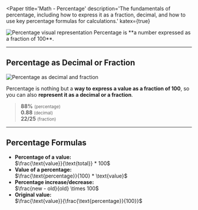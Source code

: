 

<Paper
  title='Math - Percentage'
  description='The fundamentals of percentage, including how to express it as a fraction, decimal, and how to use key percentage formulas for calculations.'
  katex={true}
>

<Image src={Image1} alt="Percentage visual representation" />
Percentage is **a number expressed as a fraction of 100**.

---

## Percentage as Decimal or Fraction

<Image src={Image2} alt="Percentage as decimal and fraction" />

Percentage is nothing but a **way to express a value as a fraction of 100**, so you can also **represent it as a decimal or a fraction**.

> **88%** <small>(percentage)</small>\
> **0.88** <small>(decimal)</small>\
> **22/25** <small>(fraction)</small>

---

## Percentage Formulas

- **Percentage of a value:**\
  $\frac{\text{value}}{\text{total}} * 100$
- **Value of a percentage:**\
  $\frac{\text{percentage}}{100} * \text{value}$
- **Percentage increase/decrease:**\
  $\frac{new - old}{old} \times 100$
- **Original value:**\
  $\frac{\text{value}}{\frac{\text{percentage}}{100}}$

</Paper>
